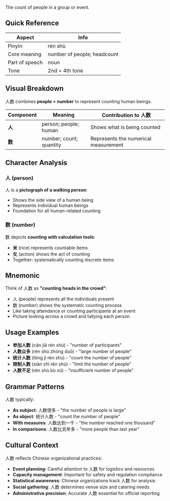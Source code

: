 The count of people in a group or event.

## Quick Reference

| Aspect         | Info                        |
| -------------- | --------------------------- |
| Pinyin         | rén shù                     |
| Core meaning   | number of people; headcount |
| Part of speech | noun                        |
| Tone           | 2nd + 4th tone              |

## Visual Breakdown

人数 combines **people + number** to represent counting human beings.

| Component | Meaning                 | Contribution to 人数                 |
| --------- | ----------------------- | ------------------------------------ |
| **人**    | person; people; human   | Shows what is being counted          |
| **数**    | number; count; quantity | Represents the numerical measurement |

## Character Analysis

### 人 (person)

人 is a **pictograph of a walking person**:

- Shows the side view of a human being
- Represents individual human beings
- Foundation for all human-related counting

### 数 (number)

数 depicts **counting with calculation tools**:

- **米** (rice) represents countable items
- **攵** (action) shows the act of counting
- Together: systematically counting discrete items

## Mnemonic

Think of 人数 as **"counting heads in the crowd"**:

- 人 (people) represents all the individuals present
- 数 (number) shows the systematic counting process
- Like taking attendance or counting participants at an event
- Picture looking across a crowd and tallying each person

## Usage Examples

- **参加人数** (cān jiā rén shù) - "number of participants"
- **人数众多** (rén shù zhòng duō) - "large number of people"
- **统计人数** (tǒng jì rén shù) - "count the number of people"
- **限制人数** (xiàn zhì rén shù) - "limit the number of people"
- **人数不足** (rén shù bù zú) - "insufficient number of people"

## Grammar Patterns

人数 typically:

- **As subject**: 人数很多 - "the number of people is large"
- **As object**: 统计人数 - "count the number of people"
- **With measures**: 人数达到一千 - "the number reached one thousand"
- **In comparisons**: 人数比去年多 - "more people than last year"

## Cultural Context

人数 reflects Chinese organizational practices:

- **Event planning**: Careful attention to 人数 for logistics and resources
- **Capacity management**: Important for safety and regulation compliance
- **Statistical awareness**: Chinese organizations track 人数 for analysis
- **Social gathering**: 人数 determines venue size and catering needs
- **Administrative precision**: Accurate 人数 essential for official reporting
